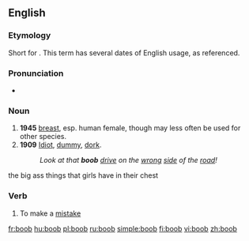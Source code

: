 ==English==
===Etymology===
Short for {{term|booby}}. This term has several dates of English usage, as referenced.

===Pronunciation===
* {{rhymes|uːb}}

===Noun===
{{en-noun}}

# '''1945''' {{slang}} [[breast]], esp. human female, though may less often be used for other species.
# '''1909''' {{pejorative}} [[idiot|Idiot]], [[dummy]], [[dork]].
#: ''Look at that '''boob''' [[drive]] on the [[wrong]] [[side]] of the [[road]]!''
the big ass things that girls have in their chest

===Verb===
{{en-verb}}

#{{informal|intransitive}} To make a [[mistake]]

[[fr:boob]]
[[hu:boob]]
[[pl:boob]]
[[ru:boob]]
[[simple:boob]]
[[fi:boob]]
[[vi:boob]]
[[zh:boob]]
